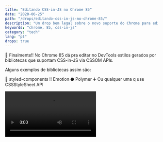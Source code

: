 ```yaml
---
title: "Editando CSS-in-JS no Chrome 85"
date: "2020-06-25"
path: "/drops/editando-css-in-js-no-chrome-85/"
description: "Um drop bem legal sobre o novo suporte do Chrome para edição de estilos CSS-in-JS."
keywords: "chrome, 85, css-in-js"
category: "tech"
lang: "pt"
drops: true
---
```



<Drop>

🤩 Finalmente!! No Chrome 85 dá pra editar no DevTools estilos gerados por bibliotecas que suportam CSS-in-JS via CSSOM APIs.

Alguns exemplos de bibliotecas assim são:

💅 styled-components
‼️ Emotion
⬣ Polymer
➕ Ou qualquer uma q use CSSStyleSheet API

<Video src="https://developers.google.com/web/updates/images/2020/06/css-in-js.mp4" />

</Drop>

